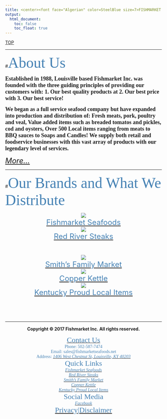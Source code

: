 ```yaml
---
title: <center><font face="Algerian" color=SteelBlue size=7>FISHMARKET INC.</font></center>
output: 
  html_document:
    toc: false
    toc_float: true
---
```

<div id="backtop"><a href="#">TOP</a></div>

---

#<font face="Brush Script MT" color=SteelBlue size=7>About Us</font>

<font face="Times New Roman" size=4><b>
Established in 1988, Louisville based Fishmarket Inc. was founded with the three guiding principles of providing our customers with: 1. Our best quality products at 2. Our best price with 3. Our best service!

We began as a full service seafood company but have expanded into production and distribution of: Fresh meats, pork, poultry and veal, Value added items such as breaded tomatos and pickles, cod and oysters, Over 500 Local items ranging from meats to BBQ sauces to Soaps and Candles! We supply both retail and foodservice businesses with this vast array of products with our legendary level of services.
</b></font>

<font size=5>[*More...*](About.html)</font>

---

#<font face="Brush Script MT" color=SteelBlue size=7>Our Brands and What We Distribute</font>

<center>

<div class="box">
<a href="Brand_FishmarketSeafoods.html">![](https://raw.githubusercontent.com/HarryLu95/Fish-Market-Website/master/Logo_Fishmarket_Seafoods.jpg)</a>
<center><font size=5>[<font color=SteelBlue>Fishmarket Seafoods</font>](Brand_FishmarketSeafoods.html)</font></center>
</div>

<div class="box">
<a href="Brand_RedRiverSteaks.html">![](https://raw.githubusercontent.com/HarryLu95/Fish-Market-Website/master/Logo_Red_River_Steaks.jpg)</a>
<br>
<center><font size=5>[<font color=SteelBlue>Red River Steaks</font>](Brand_RedRiverSteaks.html)</font></center>
<br>
</div>

<div class="box">
<a href="Brand_SmithFamilyMarket.html">![](https://raw.githubusercontent.com/HarryLu95/Fish-Market-Website/master/Logo_Smiths_Family_Market.png)</a>
<br>
<center><font size=5>[<font color=SteelBlue>Smith's Family Market</font>](Brand_SmithFamilyMarket.html)</font></center>
</div>

<div class="box">
<a href="Brand_CopperKettle.html">![](https://raw.githubusercontent.com/HarryLu95/Fish-Market-Website/master/Logo_Copper_Kettle.jpg)</a>
<center><font size=5>[<font color=SteelBlue>Copper Kettle</font>](Brand_CopperKettle.html)</font></center>
</div>

<div class="box">
<a href="Splty_KentuckyProud.html">![](https://raw.githubusercontent.com/HarryLu95/Fishmarket-Website/master/Logo_Kentucky_Proud.jpg)</a>
<center><font size=5>[<font color=SteelBlue>Kentucky Proud Local Items</font>](Splty_KentuckyProud.html)</font></center>
</div>

</center>

<br>
<br>
<br>

---

<footer>

<center>**Copyright &copy; 2017 Fishmarket Inc. All rights reserved.**</center>

<font face="Calibri" color=SteelBlue>

<div class="footer_contact"><center>
[<font color=SteelBlue size=5>Contact Us</font>](Contact.html)  
Phone: 502-587-7474  
Email: sales@fishmarketseafoods.net  
Address: [<font color=SteelBlue>*1406 West Chestnut St, Louisville, KY 40203*</font>](https://www.google.com/maps/place/1406+W+Chestnut+St,+Louisville,+KY+40203)
</center></div>

<div class="footer_quicklink"><center>
<font color=SteelBlue size=5>Quick Links</font>  
[<font color=SteelBlue>*Fishmarket Seafoods*</font>](Brand_FishmarketSeafoods.html)  
[<font color=SteelBlue>*Red River Steaks*</font>](Brand_RedRiverSteaks.html)  
[<font color=SteelBlue>*Smith's Family Market*</font>](Brand_SmithFamilyMarket.html)  
[<font color=SteelBlue>*Copper Kettle*</font>](Brand_CopperKettle.html)  
[<font color=SteelBlue>*Kentucky Proud Local Items*</font>](Splty_KentuckyProud.html)
</center></div>

<div class="footer_social_privacy"><center>
<font color=SteelBlue size=5>Social Media</font>  
<i class="fa fa-facebook-official" aria-hidden="true"> [<font color=SteelBlue>Facebook</font>](https://www.facebook.com/FishmarketInc/)</i>  
<font color=SteelBlue size=5>[<font color=SteelBlue>Privacy</font>](Privacy.html)|[<font color=SteelBlue>Disclaimer</font>](Disclaimer.html)</font>
</center></div>

</font>

</footer>